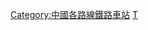 {{Catnav|頁面分類|各種主題的頁面分類|按國家分類|各國建築|各國鐵路車站|中國鐵路車站}}
{{Catnav|頁面分類|各種主題的頁面分類|按國家分類|各國交通|各國鐵路車站|中國鐵路車站}}

{{Catmore|宁波铁路枢纽北环线}}

[[Category:中國各路線鐵路車站|Category:中國各路線鐵路車站]]
[[Category:宁波市铁路车站|T]]
